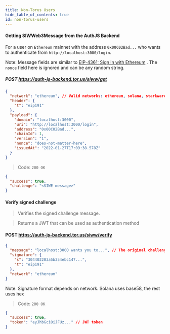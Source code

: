 ```yaml
---
title: Non-Torus Users
hide_table_of_contents: true
id: non-torus-users
---
```


#### Getting SIWWeb3Message from the AuthJS Backend

For a user on `Ethereum` mainnet with the address `0x00C02Bad...` who wants to authenticate from `http://localhost:3000/login`.

Note: Message fields are similar to [EIP-4361: Sign in with Ethereum](https://docs.login.xyz/general-information/siwe-overview/eip-4361#specification)
. The `nonce` field here is ignored and can be any random string.

##### POST https://auth-js-backend.tor.us/siww/get

```json
{
  "network": "ethereum", // Valid networks: ethereum, solana, starkware
  "header": {
    "t": "eip191"
  },
  "payload": {
    "domain": "localhost:3000",
    "uri": "http://localhost:3000/login",
    "address": "0x00C02Bad...",
    "chainId": 1,
    "version": "1",
    "nonce": "does-not-matter-here",
    "issuedAt": "2022-01-27T17:09:38.578Z"
  }
}
```

> Code: `200 OK`

```json
{
  "success": true,
  "challenge": "<SIWE message>"
}
```

#### Verify signed challenge

> Verifies the signed challenge message.

> Returns a JWT that can be used as authentication method

#### POST https://auth-js-backend.tor.us/siww/verify

```json
{
  "message": "localhost:3000 wants you to...", // The original challenge message from 'Get challenge message' endpoint
  "signature": {
    "s": "304402203a5b354ebc147...",
    "t": "eip191"
  },
  "network": "ethereum"
}
```

Note: Signature format depends on network. Solana uses base58, the rest uses hex

> Code: `200 OK`

```json
{
  "success": true,
  "token": "eyJhbGciOiJFUz..." // JWT token
}
```
